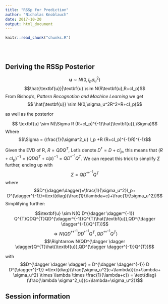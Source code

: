 ```yaml
---
title: "RSSp for Prediction"
author: "Nicholas Knoblauch"
date: 2017-10-20
output: html_document
---
```


<!-- The file analysis/chunks.R contains chunks that define default settings
shared across the workflowr files. -->
```r
knitr::read_chunk("chunks.R")
```

<!-- Update knitr chunk options -->
```r
```

<!-- Insert the date the file was last updated -->
```r
```

<!-- Insert the code version (Git commit SHA1) if Git repository exists and R
 package git2r is installed -->
```r
```

<!-- Add your analysis here -->

## Deriving the RSSp Posterior ##

$$ \textbf{u} \sim N(0,I_p\sigma^2_u)$$
$$\hat{\textbf{u}}|\textbf{u} \sim N(R\textbf{u},R+cI_p)$$
From Bishop's, _Pattern Recognotion and Machine Learning_ we get
$$ \hat{\textbf{u}} \sim N(0,\sigma_u^2R^2+R+cI_p)$$

as well as the posterior

$$ \textbf{u} \sim N(\Sigma R  (R+cI_p)^{-1}\hat{\textbf{u}},\Sigma)$$
Where $$\Sigma = (\frac{1}{\sigma^2_u} I_p +R (R+cI_p)^{-1}R)^{-1}$$


Given the EVD of R, $R=QDQ^{T}$, Let's denote $D^\dagger=D+cI_p$, this means that $(R+cI_p)^{-1}= (QDQ^{T}+cIp)^{-1}=QD^{\dagger^{-1}}Q^{T}$.  We can repeat this trick to simplify $\Sigma$ further, ending up with 
$$\Sigma=QD^{\dagger\dagger^{-1}}Q^{T}$$ where
$$D^{\dagger\dagger}=\frac{1}{\sigma_u^2}I_p+ D^{\dagger^{-1}}=\text{diag}(\frac{1}{\lambda+c}+\frac{1}{\sigma_u^2})$$
Simplifying further:

$$\textbf{u} \sim N(Q D^{\dagger \dagger^{-1}} Q^{T}QDQ^{T}QD^{\dagger^{-1}}Q^{T}\hat{\textbf{u}},QD^{\dagger \dagger^{-1}}Q^{T})$$
$$ \Rightarrow N(QD^{\dagger \dagger^{-1}} D D^{\dagger^{-1}}Q^{T},QD^{\dagger\dagger^{-1}}Q^{T})  $$
$$\Rightarrow N(QD^{\dagger \dagger \dagger}Q^{T}\hat{\textbf{u}},QD^{\dagger \dagger^{-1}}Q^{T})$$

with $$D^{\dagger \dagger \dagger} = D^{\dagger \dagger^{-1}} D D^{\dagger^{-1}} =\text{diag}(\frac{\sigma_u^2(c+\lambda)}{c+\lambda+ \sigma_u^2} \times \lambda \times \frac{1}{\lambda+c}) = \text{diag}(\frac{\lambda \sigma^2_u}{c+\lambda+\sigma_u^2})$$







## Session information




<!-- Insert the session information into the document -->
```r
```

